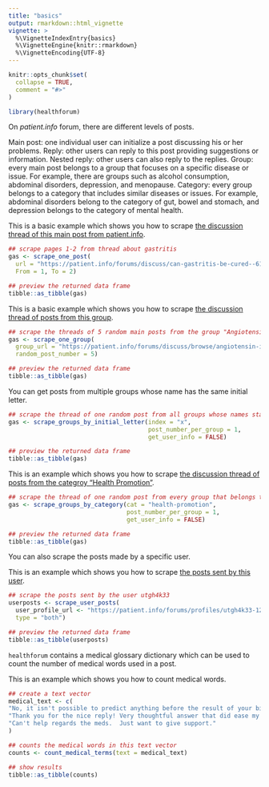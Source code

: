 ```yaml
---
title: "basics"
output: rmarkdown::html_vignette
vignette: >
  %\VignetteIndexEntry{basics}
  %\VignetteEngine{knitr::rmarkdown}
  %\VignetteEncoding{UTF-8}
---
```


```r
knitr::opts_chunk$set(
  collapse = TRUE,
  comment = "#>"
)
```

```r
library(healthforum)
```


On *patient.info* forum, there are different levels of posts. 

Main post: one individual user can initialize a post discussing his or her problems. 
Reply: other users can reply to this post providing suggestions or information. 
Nested reply: other users can also reply to the replies.
Group: every main post belongs to a group that focuses on a specific disease or issue. For example, there are groups such as alcohol consumption, abdominal disorders, depression, and menopause.
Category: every group belongs to a category that includes similar diseases or issues. For example, abdominal disorders belong to the category of gut, bowel and stomach, and depression belongs to the category of mental health. 


This is a basic example which shows you how to scrape [the discussion thread of this main post from patient.info](https://patient.info/forums/discuss/can-gastritis-be-cured--613999).

``` r
## scrape pages 1-2 from thread about gastritis
gas <- scrape_one_post(
  url = "https://patient.info/forums/discuss/can-gastritis-be-cured--613999",
  From = 1, To = 2)

## preview the returned data frame
tibble::as_tibble(gas)
```

This is a basic example which shows you how to scrape [the discussion thread of posts from this group](https://patient.info/forums/discuss/browse/angiotensin-ii-receptor-blockers-3037).

```r
## scrape the threads of 5 random main posts from the group "Angiotensin II Receptor Blockers"
gas <- scrape_one_group(
  group_url = "https://patient.info/forums/discuss/browse/angiotensin-ii-receptor-blockers-3037", 
  random_post_number = 5)

## preview the returned data frame
tibble::as_tibble(gas)
```

You can get posts from multiple groups whose name has the same initial letter. 

```r
## scrape the thread of one random post from all groups whose names starting with the letter "x".
gas <- scrape_groups_by_initial_letter(index = "x", 
                                       post_number_per_group = 1,
                                       get_user_info = FALSE)

## preview the returned data frame
tibble::as_tibble(gas)
```


This is an example which shows you how to scrape [the discussion thread of posts from the categroy "Health Promotion"](https://patient.info/forums/categories/health-promotion-17).

```r
## scrape the thread of one random post from every group that belongs to the categroy "Health Promotion"
gas <- scrape_groups_by_category(cat = "health-promotion", 
                                 post_number_per_group = 1, 
                                 get_user_info = FALSE)

## preview the returned data frame
tibble::as_tibble(gas)
```

You can also scrape the posts made by a specific user. 

This is an example which shows you how to scrape [the posts sent by this user](https://patient.info/forums/profiles/utgh4k33-1264038).

``` r
## scrape the posts sent by the user utgh4k33
userposts <- scrape_user_posts(
  user_profile_url <- "https://patient.info/forums/profiles/utgh4k33-1264038", 
  type = "both")

## preview the returned data frame
tibble::as_tibble(userposts)
```

`healthforum` contains a medical glossary dictionary which can be used to count the number of medical words used in a post. 

This is an example which shows you how to count medical words.

``` r
## create a text vector
medical_text <- c(
"No, it isn't possible to predict anything before the result of your biopsy is received.", 
"Thank you for the nice reply! Very thoughtful answer that did ease my fears!", 
"Can't help regards the meds.  Just want to give support."
)

## counts the medical words in this text vector
counts <- count_medical_terms(text = medical_text)

## show results
tibble::as_tibble(counts)
``` 
